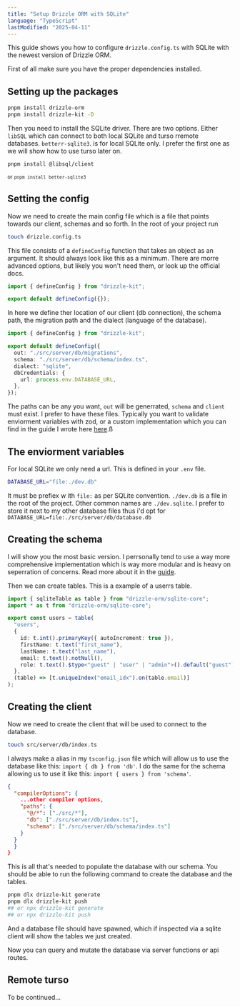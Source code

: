 ```yaml
---
title: "Setup Drizzle ORM with SQLite"
language: "TypeScript"
lastModified: "2025-04-11"
---
```



This guide shows you how to configure `drizzle.config.ts` with SQLite with the newest version of Drizzle ORM.

First of all make sure you have the proper dependencies installed.

## Setting up the packages

```bash
pnpm install drizzle-orm
pnpm install drizzle-kit -D
```

Then you need to install the SQLite driver. There are two options. Either `libSQL` which can connect to both local SQLite and turso rremote databases. `betterr-sqlite3`. is for local SQLite only. I prefer the first one as we will show how to use turso later on.

```bash
pnpm install @libsql/client
```

<small>or `pnpm install better-sqlite3`</small>

## Setting the config

Now we need to create the main config file which is a file that points towards our client, schemas and so forth. In the root of your project run

```bash
touch drizzle.config.ts
```

This file consists of a `defineConfig` function that takes an object as an argument. It should always look like this as a minimum. There are morre advanced options, but likely you won't need them, or look up the official docs.

```ts
import { defineConfig } from "drizzle-kit";

export default defineConfig({});
```

In here we define ther location of our client (db connection), the schema path, the migration path and the dialect (language of the database).

```ts
import { defineConfig } from "drizzle-kit";

export default defineConfig({
  out: "./src/server/db/migrations",
  schema: "./src/server/db/schema/index.ts",
  dialect: "sqlite",
  dbCredentials: {
    url: process.env.DATABASE_URL,
  },
});
```

The paths can be any you want, `out` will be generrated, `schema` and `client` must exist. I prefer to have these files. Typically you want to validate enviorment variables with zod, or a custom implementation which you can find in the guide I wrote here [here](/docs/databases/validate-env-variables).ß

## The enviorment variables

For local SQLite we only need a url. This is defined in your `.env` file.

```bash
DATABASE_URL="file:./dev.db"
```

It must be prefiex w ith `file:` as per SQLite convention. `./dev.db` is a file in the root of the project. Other common names are `./dev.sqlite`. I prefer to store it next to my other database files thus i'd opt for `DATABASE_URL=file:./src/server/db/database.db`

## Creating the schema

I will show you the most basic version. I perrsonally tend to use a way more comprehensive implementation which is way more modular and is heavy on seperration of concerns. Read more about it in the [guide](/docs/nextjs-snippets/databases/drizzle-orm/modular-scalable-schema-design).

Then we can create tables. This is a example of a userrs table.

```ts
import { sqliteTable as table } from "drizzle-orm/sqlite-core";
import * as t from "drizzle-orm/sqlite-core";

export const users = table(
  "users",
  {
    id: t.int().primaryKey({ autoIncrement: true }),
    firstName: t.text("first_name"),
    lastName: t.text("last_name"),
    email: t.text().notNull(),
    role: t.text().$type<"guest" | "user" | "admin">().default("guest"),
  },
  (table) => [t.uniqueIndex("email_idx").on(table.email)]
);
```

## Creating the client

Now we need to create the client that will be used to connect to the database.

```bash
touch src/server/db/index.ts
```

I always make a alias in my `tsconfig.json` file which will allow us to use the database like this: `import { db } from 'db'`. I do the same for the schema allowing us to use it like this: `import { users } from 'schema'`.

```json
{
  "compilerOptions": {
    ...other compiler options,
    "paths": {
      "@/*": ["./src/*"],
      "db": ["./src/server/db/index.ts"],
      "schema": ["./src/server/db/schema/index.ts"]
    }
  }
  }
}
```

This is all that's needed to populate the database with our schema. You should be able to run the following command to create the database and the tables.

```bash
pnpm dlx drizzle-kit generate
pnpm dlx drizzle-kit push
## or npx drizzle-kit generate
## or npx drizzle-kit push
```

And a database file should have spawned, which if inspected via a sqlite client will show the tables we just created.

Now you can query and mutate the database via server functions or api routes.

## Remote turso

To be continued...
